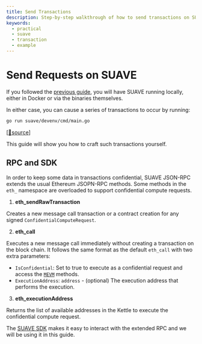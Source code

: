 ```yaml
---
title: Send Transactions
description: Step-by-step walkthrough of how to send transactions on SUAVE
keywords:
  - practical
  - suave
  - transaction
  - example
---
```


# Send Requests on SUAVE

If you followed the [previous guide](/how-to/run-suave), you will have SUAVE running locally, either in Docker or via the binaries themselves.

In either case, you can cause a series of transactions to occur by running:

```bash
go run suave/devenv/cmd/main.go
```

[[🔗source](https://github.com/flashbots/suave-geth/blob/main/suave/devenv/cmd/main.go)]  

This guide will show you how to craft such transactions yourself.

## RPC and SDK

In order to keep some data in transactions confidential, SUAVE JSON-RPC extends the usual Ethereum JSOPN-RPC methods. Some methods in the `eth_` namespace are overloaded to support confidential compute requests.

1. **eth_sendRawTransaction**

Creates a new message call transaction or a contract creation for any signed `ConfidentialComputeRequest`.

2. **eth_call**

Executes a new message call immediately without creating a transaction on the block chain. It follows the same format as the default `eth_call` with two extra parameters:

- `IsConfidential`: Set to true to execute as a confidential request and access the [`MEVM`](/technical/specs/rigil/precompiles) methods.
- `ExecutionAddress`: `address` - (optional) The execution address that performs the execution.

3. **eth_executionAddress**

Returns the list of available addresses in the Kettle to execute the confidential compute request.

The [SUAVE SDK](https://github.com/flashbots/suave-geth/blob/main/suave/sdk/sdk.go) makes it easy to interact with the extended RPC and we will be using it in this guide.



